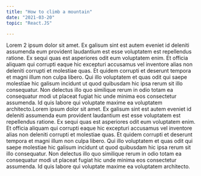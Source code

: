 ```yaml
---
title: "How to climb a mountain"
date: "2021-03-20"
topic: "React.JS"

---
```


Lorem 2 ipsum dolor sit amet. Ex galisum sint est autem eveniet id
deleniti assumenda eum provident laudantium est esse voluptatem est
repellendus ratione. Ex sequi quas est asperiores odit eum
voluptatem enim. Et officia aliquam qui corrupti eaque hic excepturi
accusamus vel inventore alias non deleniti corrupti et molestiae
quas. Et quidem corrupti et deserunt tempora et magni illum non
culpa libero. Qui illo voluptatem et quas odit qui saepe molestiae
hic galisum incidunt ut quod quibusdam hic ipsa rerum sit illo
consequatur. Non delectus illo quo similique rerum in odio totam ea
consequatur modi ut placeat fugiat hic unde minima eos consectetur
assumenda. Id quis labore qui voluptate maxime ea voluptatem
architecto.Lorem ipsum dolor sit amet. Ex galisum sint est autem
eveniet id deleniti assumenda eum provident laudantium est esse
voluptatem est repellendus ratione. Ex sequi quas est asperiores
odit eum voluptatem enim. Et officia aliquam qui corrupti eaque hic
excepturi accusamus vel inventore alias non deleniti corrupti et
molestiae quas. Et quidem corrupti et deserunt tempora et magni
illum non culpa libero. Qui illo voluptatem et quas odit qui saepe
molestiae hic galisum incidunt ut quod quibusdam hic ipsa rerum sit
illo consequatur. Non delectus illo quo similique rerum in odio
totam ea consequatur modi ut placeat fugiat hic unde minima eos
consectetur assumenda. Id quis labore qui voluptate maxime ea
voluptatem architecto.
